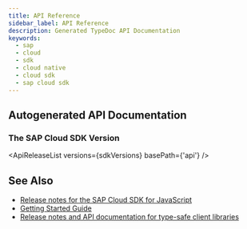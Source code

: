 ```yaml
---
title: API Reference
sidebar_label: API Reference
description: Generated TypeDoc API Documentation
keywords:
  - sap
  - cloud
  - sdk
  - cloud native
  - cloud sdk
  - sap cloud sdk
---
```



<BuildBadge /> <LicenseBadge />

## Autogenerated API Documentation

### The SAP Cloud SDK Version

<!-- vale off -->

<ApiReleaseList versions={sdkVersions} basePath={'api'} />

<!-- vale on -->

## See Also

- [Release notes for the SAP Cloud SDK for JavaScript](https://github.com/SAP/cloud-sdk-js/releases)
- [Getting Started Guide](getting-started)
- [Release notes and API documentation for type-safe client libraries](release-notes-sap-cloud-sdk-for-javascript-and-typescript)
